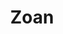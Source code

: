 ---
title: 'Zoan'
description: 'Lorem ipsum dolor sit amet'
pubDate: 'Jun 02 2024'
heroImage: '/zoan-placeholder.png'
highlight: false
---